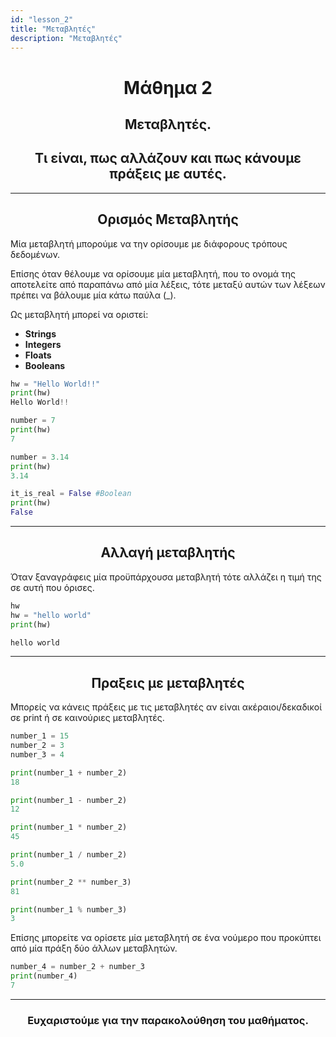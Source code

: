 ```yaml
---
id: "lesson_2"
title: "Μεταβλητές"
description: "Μεταβλητές"
---
```


<h1 style="text-align: center;">Μάθημα 2</h1>

<h2 style="text-align: center;">Μεταβλητές.</h2>
<h2 style="text-align: center;">Τι είναι, πως αλλάζουν και πως κάνουμε πράξεις με αυτές.</h2>

----

<h2 style="text-align: center;"> Ορισμός Μεταβλητής </h2>

Μία μεταβλητή μπορούμε να την ορίσουμε με διάφορους τρόπους δεδομένων.

Επίσης όταν θέλουμε να ορίσουμε μία μεταβλητή, που το ονομά της αποτελείτε από παραπάνω από μία λέξεις, τότε μεταξύ αυτών των λέξεων πρέπει να βάλουμε μία κάτω παύλα (_).

Ως μεταβλητή μπορεί να οριστεί: 

* **Strings** 
* **Integers**
* **Floats** 
* **Booleans**

``` python
hw = "Hello World!!"
print(hw)
Hello World!!

number = 7 
print(hw)
7

number = 3.14 
print(hw)
3.14

it_is_real = False #Boolean
print(hw)
False 
```

---

<h2 style="text-align: center;"> Αλλαγή μεταβλητής </h2>

Όταν ξαναγράφεις μία προϋπάρχουσα μεταβλητή τότε αλλάζει η τιμή της σε αυτή που όρισες.

```python
hw 
hw = "hello world"
print(hw)

hello world 
```

---

<h2 style="text-align: center;"> Πραξεις με μεταβλητές </h2>

Μπορείς να κάνεις πράξεις με τις μεταβλητές αν είναι ακέραιοι/δεκαδικοί σε print ή σε καινούριες μεταβλητές.
```python
number_1 = 15
number_2 = 3
number_3 = 4

print(number_1 + number_2)
18

print(number_1 - number_2)
12

print(number_1 * number_2)
45

print(number_1 / number_2)
5.0

print(number_2 ** number_3)
81

print(number_1 % number_3)
3

```

Επίσης μπορείτε να ορίσετε μία μεταβλητή σε ένα νούμερο που προκύπτει από μία πράξη δύο άλλων μεταβλητών.

```python
number_4 = number_2 + number_3
print(number_4)
7
```

---

<h3 style="text-align: center;">Ευχαριστούμε για την παρακολούθηση του μαθήματος.</h3>
